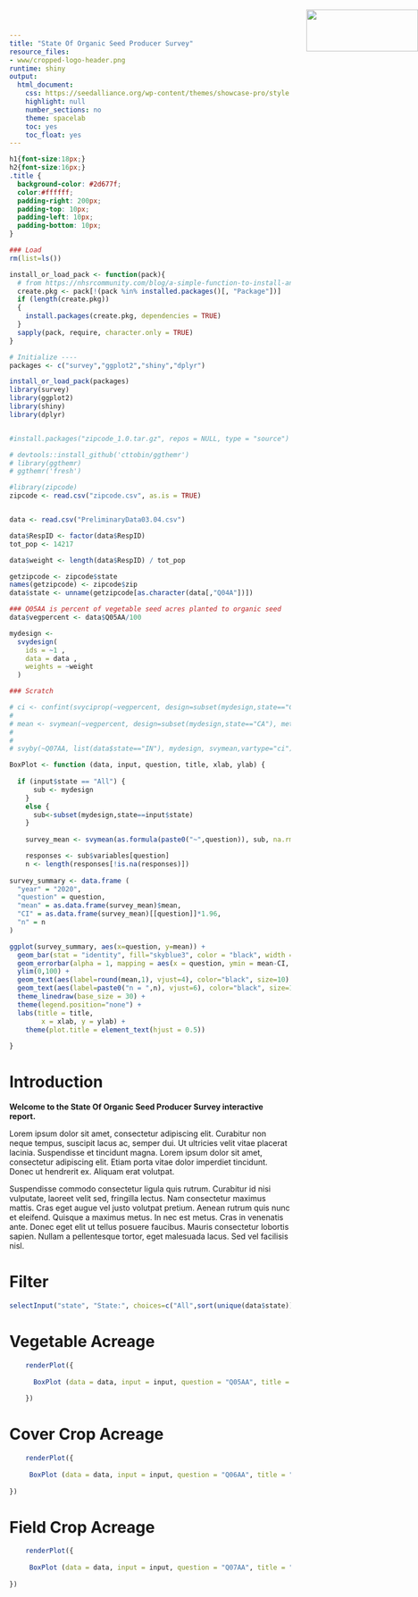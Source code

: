 ```yaml
---
title: "State Of Organic Seed Producer Survey"
resource_files:
- www/cropped-logo-header.png
runtime: shiny
output:
  html_document:
    css: https://seedalliance.org/wp-content/themes/showcase-pro/style.css?ver=1.0.2
    highlight: null
    number_sections: no
    theme: spacelab
    toc: yes
    toc_float: yes
---
```


```css
h1{font-size:18px;}
h2{font-size:16px;}
.title {
  background-color: #2d677f;
  color:#ffffff;
  padding-right: 200px;
  padding-top: 10px;
  padding-left: 10px;
  padding-bottom: 10px;
}
```

```r

### Load
rm(list=ls())

install_or_load_pack <- function(pack){
  # from https://nhsrcommunity.com/blog/a-simple-function-to-install-and-load-packages-in-r/
  create.pkg <- pack[!(pack %in% installed.packages()[, "Package"])]
  if (length(create.pkg))
  {
    install.packages(create.pkg, dependencies = TRUE)
  }
  sapply(pack, require, character.only = TRUE)
}

# Initialize ----
packages <- c("survey","ggplot2","shiny","dplyr")

install_or_load_pack(packages)
library(survey)
library(ggplot2)
library(shiny)
library(dplyr)


#install.packages("zipcode_1.0.tar.gz", repos = NULL, type = "source")

# devtools::install_github('cttobin/ggthemr')
# library(ggthemr)
# ggthemr('fresh')

#library(zipcode)
zipcode <- read.csv("zipcode.csv", as.is = TRUE)


data <- read.csv("PreliminaryData03.04.csv")

data$RespID <- factor(data$RespID)
tot_pop <- 14217

data$weight <- length(data$RespID) / tot_pop

getzipcode <- zipcode$state
names(getzipcode) <- zipcode$zip
data$state <- unname(getzipcode[as.character(data[,"Q04A"])])

### Q05AA is percent of vegetable seed acres planted to organic seed
data$vegpercent <- data$Q05AA/100

mydesign <- 
  svydesign( 
    ids = ~1 , 
    data = data , 
    weights = ~weight
  )

### Scratch

# ci <- confint(svyciprop(~vegpercent, design=subset(mydesign,state=="CA"), method="logit", na.rm=TRUE))
# 
# mean <- svymean(~vegpercent, design=subset(mydesign,state=="CA"), method="logit", na.rm=TRUE)
# 
# 
# svyby(~Q07AA, list(data$state=="IN"), mydesign, svymean,vartype="ci")

BoxPlot <- function (data, input, question, title, xlab, ylab) {
  
  if (input$state == "All") {
      sub <- mydesign
    }
    else {
      sub<-subset(mydesign,state==input$state)
    }
      
    survey_mean <- svymean(as.formula(paste0("~",question)), sub, na.rm=TRUE)

    responses <- sub$variables[question]
    n <- length(responses[!is.na(responses)])
    
survey_summary <- data.frame (
  "year" = "2020",
  "question" = question,
  "mean" = as.data.frame(survey_mean)$mean,
  "CI" = as.data.frame(survey_mean)[[question]]*1.96,
  "n" = n
)

ggplot(survey_summary, aes(x=question, y=mean)) +
  geom_bar(stat = "identity", fill="skyblue3", color = "black", width = 0.3) +
  geom_errorbar(alpha = 1, mapping = aes(x = question, ymin = mean-CI, ymax = mean+CI), inherit.aes = FALSE, size=.75, width=.1) +
  ylim(0,100) +
  geom_text(aes(label=round(mean,1), vjust=4), color="black", size=10) +
  geom_text(aes(label=paste0("n = ",n), vjust=6), color="black", size=10) +
  theme_linedraw(base_size = 30) +
  theme(legend.position="none") +
  labs(title = title,
        x = xlab, y = ylab) +
    theme(plot.title = element_text(hjust = 0.5))
  
}


```

<img src="www/cropped-logo-header.png" style="position:absolute;top:25px;right:0px;width:200px;height:75px" />

# Introduction
<b>Welcome to the State Of Organic Seed Producer Survey interactive report.</b>

Lorem ipsum dolor sit amet, consectetur adipiscing elit. Curabitur non neque tempus, suscipit lacus ac, semper dui. Ut ultricies velit vitae placerat lacinia. Suspendisse et tincidunt magna. Lorem ipsum dolor sit amet, consectetur adipiscing elit. Etiam porta vitae dolor imperdiet tincidunt. Donec ut hendrerit ex. Aliquam erat volutpat.

Suspendisse commodo consectetur ligula quis rutrum. Curabitur id nisi vulputate, laoreet velit sed, fringilla lectus. Nam consectetur maximus mattis. Cras eget augue vel justo volutpat pretium. Aenean rutrum quis nunc et eleifend. Quisque a maximus metus. In nec est metus. Cras in venenatis ante. Donec eget elit ut tellus posuere faucibus. Mauris consectetur lobortis sapien. Nullam a pellentesque tortor, eget malesuada lacus. Sed vel facilisis nisl.


# Filter
<style>
.Filter { background-color: #f2f2f2;}
</style>

```r
selectInput("state", "State:", choices=c("All",sort(unique(data$state))), selected="All")
```

# Vegetable Acreage

```r
    renderPlot({
    
      BoxPlot (data = data, input = input, question = "Q05AA", title = "Percent Vegetable Acreage Planted To Organic Seed", xlab = paste0(input$state," Vegetable Acreage"), ylab = "Percentage")
      
    })

```

# Cover Crop Acreage

```r
    renderPlot({
    
     BoxPlot (data = data, input = input, question = "Q06AA", title = "Percent Cover Crop Acreage Planted To Organic Seed", xlab = paste0(input$state," Cover Crop Acreage"), ylab = "Percentage")
      
})
```

# Field Crop Acreage

```r
    renderPlot({
    
     BoxPlot (data = data, input = input, question = "Q07AA", title = "Percent Field Crop Acreage Planted To Organic Seed", xlab = paste0(input$state," Field Crop Acreage"), ylab = "Percentage")
      
})
```
